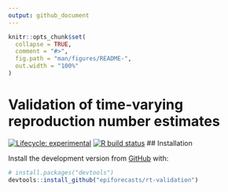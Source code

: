 ```yaml
---
output: github_document
---
```


```r
knitr::opts_chunk$set(
  collapse = TRUE,
  comment = "#>",
  fig.path = "man/figures/README-",
  out.width = "100%"
)
```

# Validation of time-varying reproduction number estimates

[![Lifecycle: experimental](https://img.shields.io/badge/lifecycle-experimental-orange.svg)](https://www.tidyverse.org/lifecycle/#experimental)
[![R build status](https://github.com/epiforecasts/rt.validation/workflows/R-CMD-check/badge.svg)](https://github.com/epiforecasts/rt.validation/actions)
## Installation

Install the development version from [GitHub](https://github.com/) with:

``` r
# install.packages("devtools")
devtools::install_github("epiforecasts/rt-validation")
```
